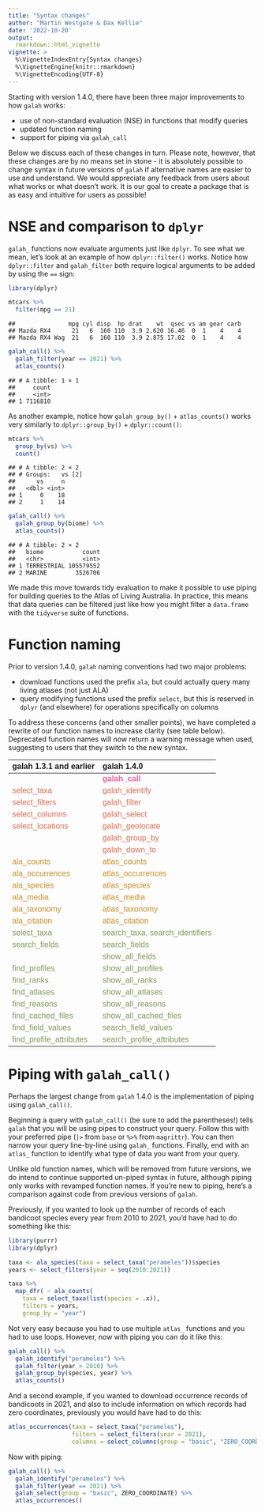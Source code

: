 ```yaml
---
title: "Syntax changes"
author: "Martin Westgate & Dax Kellie"
date: '2022-10-20'
output:
  rmarkdown::html_vignette
vignette: >
  %\VignetteIndexEntry{Syntax changes}
  %\VignetteEngine{knitr::rmarkdown}
  %\VignetteEncoding{UTF-8}
---
```


Starting with version 1.4.0, there have been three major improvements to how 
`galah` works:
  
- use of non-standard evaluation (NSE) in functions that modify queries
- updated function naming
- support for piping via `galah_call`
  
Below we discuss each of these changes in turn. Please note, however, that these 
changes are by no means set in stone - it is absolutely possible to 
change syntax in future versions of `galah` if alternative names are easier to 
use and understand. We would appreciate any feedback from users about what works 
or what doesn't work. It is our goal to create a package that is as easy and 
intuitive for users as possible!


# NSE and comparison to `dplyr`
`galah_` functions now evaluate arguments just like `dplyr`. To see what we mean, 
let's look at an example of how `dplyr::filter()` works. Notice how `dplyr::filter` 
and `galah_filter` both require logical arguments to be added by using the `==` sign:


```r
library(dplyr)

mtcars %>% 
  filter(mpg == 21)
```

```
##               mpg cyl disp  hp drat    wt  qsec vs am gear carb
## Mazda RX4      21   6  160 110  3.9 2.620 16.46  0  1    4    4
## Mazda RX4 Wag  21   6  160 110  3.9 2.875 17.02  0  1    4    4
```

```r
galah_call() %>% 
  galah_filter(year == 2021) %>% 
  atlas_counts()
```

```
## # A tibble: 1 × 1
##     count
##     <int>
## 1 7116810
```

As another example, notice how `galah_group_by()` + `atlas_counts()` works very 
similarly to `dplyr::group_by()` + `dplyr::count()`:


```r
mtcars %>% 
  group_by(vs) %>% 
  count()
```

```
## # A tibble: 2 × 2
## # Groups:   vs [2]
##      vs     n
##   <dbl> <int>
## 1     0    18
## 2     1    14
```

```r
galah_call() %>%
  galah_group_by(biome) %>%
  atlas_counts()
```

```
## # A tibble: 2 × 2
##   biome           count
##   <chr>           <int>
## 1 TERRESTRIAL 105579552
## 2 MARINE        3526706
```

We made this move towards tidy evaluation to make it possible to use 
piping for building queries to the Atlas of Living Australia. In practice, this 
means that data queries can be filtered just like how you might 
filter a `data.frame` with the `tidyverse` suite of functions. 


# Function naming
Prior to version 1.4.0, `galah` naming conventions had two major problems:

- download functions used the prefix `ala`, but could actually query many living atlases (not just ALA)
- query modifying functions used the prefix `select`, but this is reserved in `dplyr` (and elsewhere) for operations specifically on columns

To address these concerns (and other smaller points), we have completed a 
rewrite of our function names to increase clarity (see table below).
Deprecated function names will now return a warning message when used, suggesting
to users that they switch to the new syntax. 

<table class="table lightable-paper" style='width: auto !important; margin-left: auto; margin-right: auto; font-family: "Arial Narrow", arial, helvetica, sans-serif; margin-left: auto; margin-right: auto;'>
 <thead>
  <tr>
   <th style="text-align:left;"> galah 1.3.1 and earlier </th>
   <th style="text-align:left;"> galah 1.4.0 </th>
  </tr>
 </thead>
<tbody>
  <tr>
   <td style="text-align:left;font-weight: bold;color: #f064a4 !important;">  </td>
   <td style="text-align:left;font-weight: bold;color: #f064a4 !important;"> galah_call </td>
  </tr>
  <tr>
   <td style="text-align:left;color: #E06E53 !important;"> select_taxa </td>
   <td style="text-align:left;color: #E06E53 !important;"> galah_identify </td>
  </tr>
  <tr>
   <td style="text-align:left;color: #E06E53 !important;"> select_filters </td>
   <td style="text-align:left;color: #E06E53 !important;"> galah_filter </td>
  </tr>
  <tr>
   <td style="text-align:left;color: #E06E53 !important;"> select_columns </td>
   <td style="text-align:left;color: #E06E53 !important;"> galah_select </td>
  </tr>
  <tr>
   <td style="text-align:left;color: #E06E53 !important;"> select_locations </td>
   <td style="text-align:left;color: #E06E53 !important;"> galah_geolocate </td>
  </tr>
  <tr>
   <td style="text-align:left;color: #E06E53 !important;">  </td>
   <td style="text-align:left;color: #E06E53 !important;"> galah_group_by </td>
  </tr>
  <tr>
   <td style="text-align:left;color: #E06E53 !important;">  </td>
   <td style="text-align:left;color: #E06E53 !important;"> galah_down_to </td>
  </tr>
  <tr>
   <td style="text-align:left;color: #E06E53 !important;color: #c7902a !important;"> ala_counts </td>
   <td style="text-align:left;color: #E06E53 !important;color: #c7902a !important;"> atlas_counts </td>
  </tr>
  <tr>
   <td style="text-align:left;color: #c7902a !important;"> ala_occurrences </td>
   <td style="text-align:left;color: #c7902a !important;"> atlas_occurrences </td>
  </tr>
  <tr>
   <td style="text-align:left;color: #c7902a !important;"> ala_species </td>
   <td style="text-align:left;color: #c7902a !important;"> atlas_species </td>
  </tr>
  <tr>
   <td style="text-align:left;color: #c7902a !important;"> ala_media </td>
   <td style="text-align:left;color: #c7902a !important;"> atlas_media </td>
  </tr>
  <tr>
   <td style="text-align:left;color: #c7902a !important;"> ala_taxonomy </td>
   <td style="text-align:left;color: #c7902a !important;"> atlas_taxonomy </td>
  </tr>
  <tr>
   <td style="text-align:left;color: #c7902a !important;"> ala_citation </td>
   <td style="text-align:left;color: #c7902a !important;"> atlas_citation </td>
  </tr>
  <tr>
   <td style="text-align:left;color: #7f9959 !important;"> select_taxa </td>
   <td style="text-align:left;color: #7f9959 !important;"> search_taxa, search_identifiers </td>
  </tr>
  <tr>
   <td style="text-align:left;color: #7f9959 !important;"> search_fields </td>
   <td style="text-align:left;color: #7f9959 !important;"> search_fields </td>
  </tr>
  <tr>
   <td style="text-align:left;color: #7f9959 !important;">  </td>
   <td style="text-align:left;color: #7f9959 !important;"> show_all_fields </td>
  </tr>
  <tr>
   <td style="text-align:left;color: #7f9959 !important;"> find_profiles </td>
   <td style="text-align:left;color: #7f9959 !important;"> show_all_profiles </td>
  </tr>
  <tr>
   <td style="text-align:left;color: #7f9959 !important;"> find_ranks </td>
   <td style="text-align:left;color: #7f9959 !important;"> show_all_ranks </td>
  </tr>
  <tr>
   <td style="text-align:left;color: #7f9959 !important;"> find_atlases </td>
   <td style="text-align:left;color: #7f9959 !important;"> show_all_atlases </td>
  </tr>
  <tr>
   <td style="text-align:left;color: #7f9959 !important;"> find_reasons </td>
   <td style="text-align:left;color: #7f9959 !important;"> show_all_reasons </td>
  </tr>
  <tr>
   <td style="text-align:left;color: #7f9959 !important;"> find_cached_files </td>
   <td style="text-align:left;color: #7f9959 !important;"> show_all_cached_files </td>
  </tr>
  <tr>
   <td style="text-align:left;color: #7f9959 !important;"> find_field_values </td>
   <td style="text-align:left;color: #7f9959 !important;"> search_field_values </td>
  </tr>
  <tr>
   <td style="text-align:left;color: #7f9959 !important;"> find_profile_attributes </td>
   <td style="text-align:left;color: #7f9959 !important;"> search_profile_attributes </td>
  </tr>
</tbody>
</table>

# Piping with `galah_call()`

Perhaps the largest change from `galah` 1.4.0 is the implementation of piping 
using `galah_call()`. 

Beginning a query with `galah_call()` (be sure to add the parentheses!) tells 
`galah` that you will be using pipes to construct your query. Follow this with 
your preferred pipe (`|>` from `base` or `%>%` from `magrittr`). You can then 
narrow your query line-by-line using `galah_` functions. Finally, end with an 
`atlas_` function to identify what type of data you want from your query.  
  
Unlike old function names, which will be removed from future versions, we do intend to 
continue supported un-piped syntax in future, although piping only works with 
revamped function names. If you're new to piping, here's a comparison against
code from previous versions of `galah`.

Previously, if you wanted to look up the number of records of each bandicoot 
species every year from 2010 to 2021, you'd have had to do 
something like this:
  

```r
library(purrr)
library(dplyr)

taxa <- ala_species(taxa = select_taxa("perameles"))$species
years <- select_filters(year = seq(2010:2021))

taxa %>%
  map_dfr( ~ ala_counts(
    taxa = select_taxa(list(species = .x)),
    filters = years,
    group_by = "year")
```
  
Not very easy because you had to use multiple `atlas_` functions and you had to 
use loops. However, now with piping you can do it like this:


```r
galah_call() %>%
  galah_identify("perameles") %>%
  galah_filter(year > 2010) %>%
  galah_group_by(species, year) %>%
  atlas_counts()
```

And a second example, if you wanted to download occurrence records of bandicoots 
in 2021, and also to include information on which records had zero coordinates, 
previously you would have had to do this:
  



```r
atlas_occurrences(taxa = select_taxa("perameles"),
                  filters = select_filters(year = 2021),
                  columns = select_columns(group = "basic", "ZERO_COORDINATE"))
```

Now with piping:


```r
galah_call() %>%
  galah_identify("perameles") %>%
  galah_filter(year == 2021) %>%
  galah_select(group = "basic", ZERO_COORDINATE) %>%
  atlas_occurrences()
```
